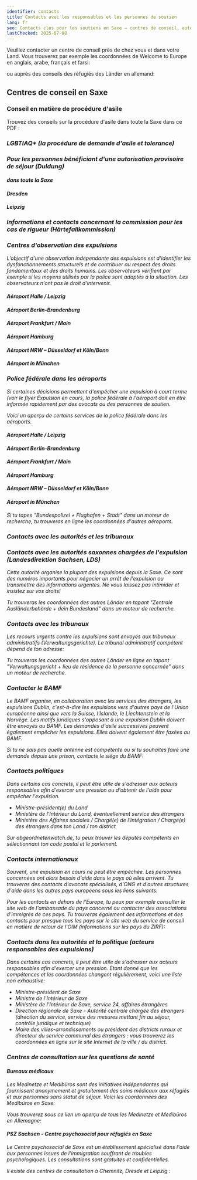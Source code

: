 ```yaml
---
identifier: contacts
title: Contacts avec les responsables et les personnes de soutien
lang: fr
seo: Contacts clés pour les soutiens en Saxe – centres de conseil, autorités, tribunaux et contacts politiques pour les personnes menacées d'expulsion.
lastChecked: 2025-07-08
---
```


Veuillez contacter un centre de conseil près de chez vous et dans votre Land. Vous trouverez par exemple les coordonnées de Welcome to Europe en anglais, arabe, français et farsi:
<ExternalShortLink identifier="w2eu_contacts" />

ou auprès des conseils des réfugiés des Länder en allemand:
<ExternalShortLink identifier="fluechtlingsraete" />

## Centres de conseil en Saxe

### Conseil en matière de procédure d'asile

Trouvez des conseils sur la procédure d'asile dans toute la Saxe dans ce PDF :
<ExternalShortLink identifier="sfr_avbpdf" />

<Address identifier="sfr_avb" />
<Address identifier="rlc_dresden" />
<Address identifier="rlc_leipzig" />

### LGBTIAQ* (la procédure de demande d'asile et tolerance)

<Address identifier="gerede_dresden" />
<Address identifier="rosalinde" />
<Address identifier="lsvd_chemnitz" />

### Pour les personnes bénéficiant d'une autorisation provisoire de séjour (Duldung)

#### dans toute la Saxe

<Address identifier="sfr_perspectives" />

#### Dresden

<Address identifier="sfr_perspektive_bleiberecht" />
<Address identifier="rlc_dresden" />

#### Leipzig

<Address identifier="rlc_leipzig" />
<Address identifier="space_leipzig" />

### Informations et contacts concernant la commission pour les cas de rigueur (Härtefallkommission)

<ExternalShortLink identifier="saxhfk_hardship" />
<Address identifier="hfksachsen" />

### Centres d'observation des expulsions

L'objectif d'une observation indépendante des expulsions est d'identifier les dysfonctionnements structurels et de contribuer au respect des droits fondamentaux et des droits humains. Les observateurs vérifient par exemple si les moyens utilisés par la police sont adaptés à la situation. Les observateurs n'ont pas le droit d'intervenir.

#### Aéroport Halle / Leipzig
<Address identifier="airport_halle_leipzig" />

#### Aéroport Berlin-Brandenburg
<Address identifier="airport_berlin-brandenburg" />

#### Aéroport Frankfurt / Main
<Address identifier="airport_frankfurt" />

#### Aéroport Hamburg
<Address identifier="airport_hh" />

#### Aéroport NRW – Düsseldorf et Köln/Bonn
<Address identifier="airport_nrw" />

#### Aéroport in München
<Address identifier="airport_munich" />

### Police fédérale dans les aéroports

Si certaines décisions permettent d'empêcher une expulsion à court terme (voir le flyer <InternalShortLink identifier="ongoing-deportation">Expulsion en cours</InternalShortLink>, la police fédérale à l'aéroport doit en être informée rapidement par des avocats ou des personnes de soutien.

Voici un aperçu de certains services de la police fédérale dans les aéroports.

#### Aéroport Halle / Leipzig
<Address identifier="bupo_leipzig" />

#### Aéroport Berlin-Brandenburg
<Address identifier="bupo_ber" />

#### Aéroport Frankfurt / Main
<Address identifier="bupo_frankfurt" />

#### Aéroport Hamburg
<Address identifier="bupo_hh" />

#### Aéroport NRW – Düsseldorf et Köln/Bonn
<Address identifier="bupo_duesseldorf" />
<Address identifier="bupo_koeln" />

#### Aéroport in München
<Address identifier="bupo_mun" />

Si tu tapes "Bundespolizei + Flughafen + Stadt" dans un moteur de recherche, tu trouveras en ligne les coordonnées d'autres aéroports.

### Contacts avec les autorités et les tribunaux

<Block identifier="fax" />

### Contacts avec les autorités saxonnes chargées de l'expulsion (Landesdirektion Sachsen, LDS)

Cette autorité organise la plupart des expulsions depuis la Saxe.
Ce sont des numéros importants pour négocier un arrêt de l'expulsion ou transmettre des informations urgentes.
Ne vous laissez pas intimider et insistez sur vos droits!

<Address identifier="lds" />

Tu trouveras les coordonnées des autres Länder en tapant "Zentrale Ausländerbehörde + dein Bundesland" dans un moteur de recherche.

### Contacts avec les tribunaux

Les recours urgents contre les expulsions sont envoyés aux tribunaux administratifs (Verwaltungsgerichte). Le tribunal administratif compétent dépend de ton adresse:
<Address identifier="vg_chemnitz" />
<Address identifier="vg_dresden" />
<Address identifier="vg_leipzig" />

Tu trouveras les coordonnées des autres Länder en ligne en tapant "Verwaltungsgericht + lieu de résidence de la personne concernée" dans un moteur de recherche.

### Contacter le BAMF

Le BAMF organise, en collaboration avec les services des étrangers, les expulsions Dublin, c'est-à-dire les expulsions vers d'autres pays de l'Union européenne ainsi que vers la Suisse, l'Islande, le Liechtenstein et la Norvège. Les motifs juridiques s'opposant à une expulsion Dublin doivent être envoyés au BAMF. Les demandes d'asile successives peuvent également empêcher les expulsions. Elles doivent également être faxées au BAMF.
<Address identifier="bamf-dd" />
<Address identifier="bamf-le" />
<Address identifier="bamf-ch" />
Si tu ne sais pas quelle antenne est compétente ou si tu souhaites faire une demande depuis une prison, contacte le siège du BAMF:
<Address identifier="bamf-allg" />

### Contacts politiques

Dans certains cas concrets, il peut être utile de s'adresser aux acteurs responsables afin d'exercer une pression ou d'obtenir de l'aide pour empêcher l'expulsion.

- Ministre-président(e) du Land
- Ministère de l'Intérieur du Land, éventuellement service des étrangers
- Ministère des Affaires sociales / Chargé(e) de l'intégration / Chargé(e) des étrangers dans ton Land / ton district

Sur abgeordnetenwatch.de, tu peux trouver les députés compétents en sélectionnant ton code postal et le parlement.
<ExternalShortLink identifier="abgeordnetenwatch" />

### Contacts internationaux

Souvent, une expulsion en cours ne peut être empêchée. Les personnes concernées ont alors besoin d'aide dans le pays où elles arrivent.
Tu trouveras des contacts d'avocats spécialisés, d'ONG et d'autres structures d'aide dans les autres pays européens sous les liens suivants:
<ExternalShortLink identifier="w2eu_contacts" />

<ExternalShortLink identifier="elena" />

Pour les contacts en dehors de l'Europe, tu peux par exemple consulter le site web de l'ambassade du pays concerné ou contacter des associations d'immigrés de ces pays.
Tu trouveras également des informations et des contacts pour presque tous les pays sur le site web du service de conseil en matière de retour de l'OIM (informations sur les pays du ZIRF):

<Block identifier="return" />

### Contacts dans les autorités et la politique (acteurs responsables des expulsions)

Dans certains cas concrets, il peut être utile de s'adresser aux acteurs responsables afin d'exercer une pression.
Étant donné que les compétences et les coordonnées changent régulièrement, voici une liste non exhaustive:

- Ministre-président de Saxe
- Ministre de l'Intérieur de Saxe
- Ministère de l'Intérieur de Saxe, service 24, affaires étrangères
- Direction régionale de Saxe - Autorité centrale chargée des étrangers (direction du service, service des mesures mettant fin au séjour, contrôle juridique et technique)
- Maire des villes-arrondissements ou président des districts ruraux et directeur du service communal des étrangers : vous trouverez les coordonnées en ligne sur le site Internet de la ville / du district.

### Centres de consultation sur les questions de santé

#### Bureaux médicaux

Les Medinetze et Medibüros sont des initiatives indépendantes qui fournissent anonymement et gratuitement des soins médicaux aux réfugiés et aux personnes sans statut de séjour.
Voici les coordonnées des Medibüros en Saxe:
<Address identifier="medibuero_chemnitz" />
<Address identifier="medinetz_dresden" />
<Address identifier="medinetz_leipzig" />
<Address identifier="medinetz_plauen" />

Vous trouverez sous ce lien un aperçu de tous les Medinetze et Medibüros en Allemagne:
<ExternalShortLink identifier="medibueros" />

#### PSZ Sachsen - Centre psychosocial pour réfugiés en Saxe

Le Centre psychosocial de Saxe est un établissement spécialisé dans l'aide aux personnes issues de l'immigration souffrant de troubles psychologiques. Les consultations sont gratuites et confidentielles.
<ExternalShortLink identifier="psz" />

Il existe des centres de consultation à Chemnitz, Dresde et Leipzig :
<Address identifier="psz_chemnitz" />
<Address identifier="psz_dresden" />
<Address identifier="psz_leipzig" />
